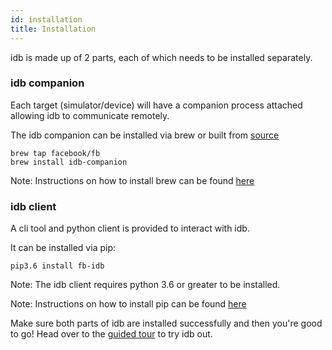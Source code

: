 ```yaml
---
id: installation
title: Installation
---
```


idb is made up of 2 parts, each of which needs to be installed separately.

### idb companion

Each target (simulator/device) will have a companion process attached allowing idb to communicate remotely.

The idb companion can be installed via brew or built from [source](https://github.com/facebook/idb)

```
brew tap facebook/fb
brew install idb-companion
```

Note: Instructions on how to install brew can be found [here](https://brew.sh)

### idb client

A cli tool and python client is provided to interact with idb.

It can be installed via pip:

```
pip3.6 install fb-idb
```

Note: The idb client requires python 3.6 or greater to be installed.

Note: Instructions on how to install pip can be found [here](https://pip.pypa.io/en/stable/installing/)

Make sure both parts of idb are installed successfully and then you're good to go! Head over to the [guided tour](guided-tour.md) to try idb out.
